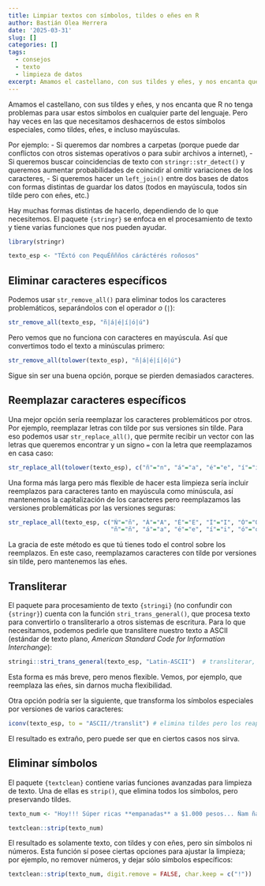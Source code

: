 ```yaml
---
title: Limpiar textos con símbolos, tildes o eñes en R
author: Bastián Olea Herrera
date: '2025-03-31'
slug: []
categories: []
tags:
  - consejos
  - texto
  - limpieza de datos
excerpt: Amamos el castellano, con sus tildes y eñes, y nos encanta que R no tenga problemas para usar estos símbolos en cualquier parte del lenguaje. Pero hay veces en las que necesitamos deshacernos de estos símbolos especiales, como tildes, eñes, e incluso mayúsculas. En este post te muestro varias opciones de limpieza de texto con R.
---
```


Amamos el castellano, con sus tildes y eñes, y nos encanta que R no tenga problemas para usar estos símbolos en cualquier parte del lenguaje. Pero hay veces en las que necesitamos deshacernos de estos símbolos especiales, como tildes, eñes, e incluso mayúsculas. 

Por ejemplo:
- Si queremos dar nombres a carpetas (porque puede dar conflictos con otros sistemas operativos o para subir archivos a internet), 
- Si queremos buscar coincidencias de texto con `stringr::str_detect()` y queremos aumentar probabilidades de coincidir al omitir variaciones de los caracteres, 
- Si queremos hacer un `left_join()` entre dos bases de datos con formas distintas de guardar los datos (todos en mayúscula, todos sin tilde pero con eñes, etc.)

Hay muchas formas distintas de hacerlo, dependiendo de lo que necesitemos. El paquete `{stringr}` se enfoca en el procesamiento de texto y tiene varias funciones que nos pueden ayudar.

```r
library(stringr)

texto_esp <- "TÉxtó con PequÉññños cáráctérés roñosos"
```

## Eliminar caracteres específicos
Podemos usar `str_remove_all()` para eliminar todos los caracteres problemáticos, separándolos con el operador _o_ (`|`):
```r
str_remove_all(texto_esp, "ñ|á|é|í|ó|ú")
```

Pero vemos que no funciona con caracteres en mayúscula. Así que convertimos todo el texto a minúsculas primero:

```r
str_remove_all(tolower(texto_esp), "ñ|á|é|í|ó|ú")
```
Sigue sin ser una buena opción, porque se pierden demasiados caracteres.

## Reemplazar caracteres específicos
Una mejor opción sería reemplazar los caracteres problemáticos por otros. Por ejemplo, reemplazar letras con tilde por sus versiones sin tilde. Para eso podemos usar `str_replace_all()`, que permite recibir un vector con las letras que queremos encontrar y un signo `=` con la letra que reemplazamos en casa caso:
```r
str_replace_all(tolower(texto_esp), c("ñ"="n", "á"="a", "é"="e", "í"="i", "ó"="o", "ú"="u"))
```
Una forma más larga pero más flexible de hacer esta limpieza sería incluir reemplazos para caracteres tanto en mayúscula como minúscula, así mantenemos la capitalización de los caracteres pero reemplazamos las versiones problemáticas por las versiones seguras:
```r
str_replace_all(texto_esp, c("Ñ"="ñ", "Á"="A", "É"="E", "Í"="I", "Ó"="O", "Ú"="U",
                             "ñ"="ñ", "á"="a", "é"="e", "í"="i", "ó"="o", "ú"="u"))
```

La gracia de este método es que tú tienes todo el control sobre los reemplazos. En este caso, reemplazamos caracteres con tilde por versiones sin tilde, pero mantenemos las eñes.

## Transliterar
El paquete para procesamiento de texto `{stringi}` (no confundir con `{stringr}`) cuenta con la función `stri_trans_general()`, que procesa texto para convertirlo o transliterarlo a otros sistemas de escritura. Para lo que necesitamos, podemos pedirle que translitere nuestro texto a ASCII (estándar de texto plano, _American Standard Code for Information Interchange_):

```r
stringi::stri_trans_general(texto_esp, "Latin-ASCII")  # transliterar, pero remueve eñes
```
Esta forma es más breve, pero menos flexible. Vemos, por ejemplo, que reemplaza las eñes, sin darnos mucha flexibilidad.

Otra opción podría ser la siguiente, que transforma los símbolos especiales por versiones de varios caracteres:
```r
iconv(texto_esp, to = "ASCII//translit") # elimina tildes pero los reaplica como símbolos individuales
```
El resultado es extraño, pero puede ser que en ciertos casos nos sirva.

## Eliminar símbolos
El paquete `{textclean}` contiene varias funciones avanzadas para limpieza de texto. Una de ellas es `strip()`, que elimina todos los símbolos, pero preservando tildes.
```r
texto_num <- "Hoy!!! Súper ricas **empanadas** a $1.000 pesos... Ñam ñam"
```

```r
textclean::strip(texto_num)
```

El resultado es solamente texto, con tildes y con eñes, pero sin símbolos ni números. Esta función sí posee ciertas opciones para ajustar la limpieza; por ejemplo, no remover números, y dejar sólo símbolos específicos:

```r
textclean::strip(texto_num, digit.remove = FALSE, char.keep = c("!"))
```